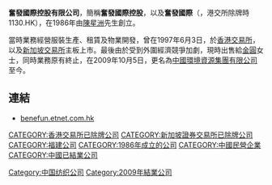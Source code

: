 '''奮發國際控股有限公司'''，簡稱'''奮發國際控股'''，以及'''奮發國際'''（'''{{lang-en|BENEFUN INTERNATIONAL HOLDINGS LIMITED}}'''，港交所除牌時1130.HK），在1986年由[[陳星洲|陳星洲]]先生創立。

當時業務經營服裝生產、租賃及物業開發，曾在1997年6月3日，於[[香港交易所|香港交易所]]，以及[[新加坡交易所|新加坡交易所]]主板上市。最後由於受到外圍經濟競爭加劇，現時出售給[[金圓|金圓]]女士，同時業務原有終止，在2009年10月5日，更名為[[中國環境資源集團有限公司|中國環境資源集團有限公司]]至今。

{{wikinews|廉政公署起訴已結業的奮發國際董事}}

==連結==
*[https://web.archive.org/web/20150523014157/http://benefun.etnet.com.hk/ benefun.etnet.com.hk]

[[CATEGORY:香港交易所已除牌公司|CATEGORY:香港交易所已除牌公司]]
[[CATEGORY:新加坡證券交易所已除牌公司|CATEGORY:新加坡證券交易所已除牌公司]]
[[Category:中国纺织公司|Category:中国纺织公司]]
[[CATEGORY:福建公司|CATEGORY:福建公司]]
[[CATEGORY:1986年成立的公司|CATEGORY:1986年成立的公司]]
[[Category:2009年結業公司|Category:2009年結業公司]]
[[CATEGORY:中國民營企業|CATEGORY:中國民營企業]]
[[CATEGORY:中國已結業公司|CATEGORY:中國已結業公司]]